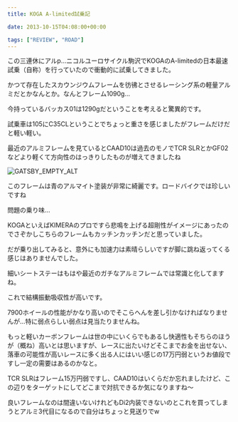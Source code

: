 ---
title: KOGA A-limited試乗記

date: 2013-10-15T04:08:00+00:00

tags: ["REVIEW", "ROAD"]
---

この三連休にアルp…ニコルユーロサイクル駒沢でKOGAのA-limitedの日本最速試乗（自称）を行っていたので衝動的に試乗してきました。

かつて存在したスカウンジウムフレームを彷彿とさせるレーシング系の軽量アルミだとかなんとか。なんとフレーム1090g…

今持っているバッカス01は1290gだということを考えると驚異的です。

試乗車は105にC35CLということでちょっと重さを感じましたがフレームだけだと軽い軽い。

最近のアルミフレームを見ているとCAAD10は過去のモノでTCR SLRとかGF02などより軽くて方向性のはっきりしたものが増えてきましたね

![GATSBY_EMPTY_ALT](./BWhBf5NCYAAmlH4.jpg)

このフレームは青のアルマイト塗装が非常に綺麗です。ロードバイクでは珍しいですね

問題の乗り味…

KOGAといえばKIMERAのプロですら悲鳴を上げる超剛性がイメージにあったのでさぞかしこちらのフレームもカッチンカッチンだと思っていました。

だが乗り出してみると、意外にも加速力は素晴らしいですが脚に跳ね返ってくる感じはありませんでした。

細いシートステーはもはや最近のガチなアルミフレームでは常識と化してますね。

これで結構振動吸収性が高いです。

7900ホイールの性能がかなり高いのでそこらへんを差し引かなければなりませんが…特に弱点らしい弱点は見当たりませんね。

もっと軽いカーボンフレームは世の中にいくらでもあるし快適性もそちらのほうが（概ね）高いとは思いますが、レースに出たいけどそこまでお金を出せない、落車の可能性が高いレースに多く出る人にはいい感じの17万円弱というお値段ですし一定の需要はあるのかなと。

TCR SLRはフレーム15万円弱ですし、CAAD10はいくらだか忘れましたけど、この辺りをターゲットにしてどこまで対抗できるか気になりますね～

良いフレームなのは間違いないけれどもDi2内装できないのとこれを買ってしまうとアルミ3代目になるので自分はちょっと見送りでw

